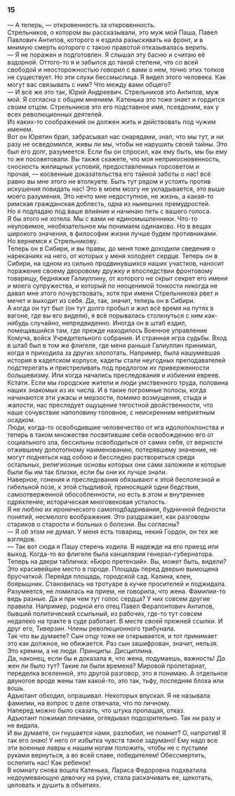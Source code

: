 ### 15 {-}

— А теперь, — откровенность за откровенность.<br/> Стрельников, о котором вы рассказывали, это муж мой Паша, Павел Павлович Антипов, которого я ездила разыскивать на фронт, и в мнимую смерть которого с такою правотой отказывалась верить.<br/> — Я не поражен и подготовлен. Я слышал эту басню и считаю её вздорной. Оттого-то я и забылся до такой степени, что со всей свободой и неосторожностью говорил с вами о нем, точно этих толков не существует. Но эти слухи бессмыслица. Я видел этого человека. Как могут вас связывать с ним? Что между вами общего?<br/> — И всё же это так, Юрий Андреевич. Стрельников это Антипов, муж мой. Я согласна с общим мнением. Катенька это тоже знает и гордится своим отцом. Стрельников это его подставное имя, псевдоним, как у всех революционных деятелей.<br/> Из каких-то соображений он должен жить и действовать под чужим именем.<br/> Вот он Юрятин брал, забрасывал нас снарядами, знал, что мы тут, и ни разу не осведомился, живы ли мы, чтобы не нарушить своей тайны. Это был его долг, разумеется. Если бы он спросил, как ему быть, мы бы ему то же посоветовали. Вы также скажете, что моя неприкосновенность, сносность жилищных условий, предоставленных горсоветом и прочая, — косвенные доказательства его тайной заботы о нас! всё равно вы мне этого не втолкуете. Быть тут рядом и устоять против искушения повидать нас! Это в моем мозгу не укладывается, это выше моего разумения. Это нечто мне недоступное, не жизнь, а какая-то римская гражданская доблесть, одна из нынешних премудростей.<br/> Но я подпадаю под ваше влияние и начинаю петь с вашего голоса.<br/> Я бы этого не хотела. Мы с вами не единомышленники. Что-то неуловимое, необязательное мы понимаем одинаково. Но в вещах широкого значения, в философии жизни лучше будем противниками.<br/> Но вернемся к Стрельникову.<br/> Теперь он в Сибири, и вы правы, до меня тоже доходили сведения о нареканиях на него, от которых у меня холодеет сердце. Теперь он в Сибири, на одном из сильно продвинувшихся наших участков, наносит поражение своему дворовому дружку и впоследствии фронтовому товарищу, бедняжке Галиуллину, от которого не скрыт секрет его имени и моего супружества, и который по неоценимой тонкости никогда не давал мне этого почувствовать, хотя при имени Стрельникова рвет и мечет и выходит из себя. Да, так, значит, теперь он в Сибири.<br/> А когда он тут был (он тут долго пробыл и жил всё время на путях в вагоне, где вы его видели), я всё порывалась столкнуться с ним как-нибудь случайно, непредвиденно. Иногда он в штаб ездил, помещавшийся там, где прежде находилось Военное управление Комуча, войск Учредительного собрания. И странная игра судьбы. Вход в штаб был в том же флигеле, где меня раньше Галиуллин принимал, когда я приходила за других хлопотать. Например, была нашумевшая история в кадетском корпусе, кадеты стали неугодных преподавателей подстерегать и пристреливать под предлогом их приверженности большевизму. Или когда начались преследования и избиения евреев. Кстати. Если мы городские жители и люди умственного труда, половина наших знакомых из их числа. И в такие погромные полосы, когда начинаются эти ужасы и мерзости, помимо возмущения, стыда и жалости, нас преследует ощущение тягостной двойственности, что наше сочувствие наполовину головное, с неискренним неприятным осадком.<br/> Люди, когда-то освободившие человечество от ига идолопоклонства и теперь в таком множестве посвятившие себя освобождению его от социального зла, бессильны освободиться от самих себя, от верности отжившему допотопному наименованию, потерявшему значение, не могут подняться над собою и бесследно раствориться среди остальных, религиозные основы которых они сами заложили и которые были бы им так близки, если бы они их лучше знали.<br/> Наверное, гонения и преследования обязывают к этой бесполезной и гибельной позе, к этой стыдливой, приносящей одни бедствия, самоотверженной обособленности, но есть в этом и внутреннее одряхление, историческая многовековая усталость.<br/> Я не люблю их иронического самоподбадривания, будничной бедности понятий, несмелого воображения. Это раздражает, как разговоры стариков о старости и больных о болезни. Вы согласны?<br/> — Я об этом не думал. У меня есть товарищ, некий Гордон, он тех же взглядов.<br/> — Так вот сюда я Пашу стеречь ходила. В надежде на его приезд или выход. Когда-то во флигеле была канцелярия генерал-губернатора. Теперь на двери табличка: «Бюро претензий». Вы, может быть, видели? Это красивейшее место в городе. Площадь перед дверью вымощена брусчаткой. Перейдя площадь, городской сад. Калина, клен, боярышник. Становилась на тротуаре в кучке просителей и поджидала. Разумеется, не ломилась на прием, не говорила, что жена. Фамилии-то ведь разные. Да и при чем тут голос сердца? У них совсем другие правила. Например, родной его отец Павел Ферапонтович Антипов, бывший политический ссыльный, из рабочих, где-то тут совсем недалеко на тракте в суде работает. В месте своей прежней ссылки. И друг его, Тиверзин. Члены революционного трибунала.<br/> Так что вы думаете? Сын отцу тоже не открывается, и тот принимает это как должное, не обижается. Раз сын зашифрован, значит, нельзя. Это кремни, а не люди. Принципы. Дисциплина.<br/> Да, наконец, если бы и доказала я, что жена, подумаешь, важность! До жен ли было тут? Такие ли были времена? Мировой пролетариат, переделка вселенной, это другой разговор, это я понимаю. А отдельное двуногое вроде жены там какой-то, это так, тьфу, последняя блоха или вошь.<br/> Адъютант обходил, опрашивал. Некоторых впускал. Я не называла фамилии, на вопрос о деле отвечала, что по личному.<br/> Наперед можно было сказать, что штука пропащая, отказ.<br/> Адъютант пожимал плечами, оглядывал подозрительно. Так ни разу и не видала.<br/> И вы думаете, он гнушается нами, разлюбил, не помнит? О, напротив! Я так его знаю! У него от избытка чувств такое задумано! Ему надо все эти военные лавры к нашим ногам положить, чтобы не с пустыми руками вернуться, а во всей славе, победителем! Обессмертить, ослепить нас! Как ребенок!<br/> В комнату снова вошла Катенька, Лариса Федоровна подхватила недоумевающую девочку на руки, стала раскачивать ее, щекотать, целовать и душить в объятиях.

